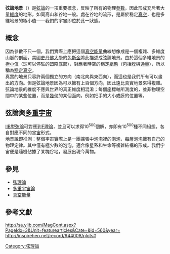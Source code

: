 {{no footnotes|time=2016-02-10T12:24:08+00:00}}
{{refimprove|time=2016-02-10T12:23:49+00:00}}
'''弦論地景'''（{{lang-en|String theory landscape}}）是[[弦論|弦論]]的一項重要概念，反映了所有的物理[[參數|參數]]，因此形成充斥著大量[[維度|維度]]的地形，如同高山和谷地一般。處在谷地的流形，是屬於稳定[[真空|真空]]，也是多維地景的極小值——我們的宇宙即位於此一狀態。

==概念==
因為參數不只一個，我們實際上應把這個[[真空能量|真空能量]]曲線想像成是一個複雜、多維度山脈的剖面，美國[[史丹佛大學|史丹佛大學]]的[[色斯金|色斯金]]將此描述成弦論地景。由於這個多維地景的[[極小值|極小值]]（球可以停駐的凹陷底部），對應著時空的穩定[[組態|組態]]（包括[[膜_(物理學)|膜]]與[[通量|通量]]），所以稱為[[穩定真空|穩定真空]]。<br />
真實的地景只容許兩個獨立的方向（南北向與東西向），而這也是我們所有可以畫出的方向。但是弦論地景因為可以擁有上百個方向，因此遠比真實地景來得複雜。弦論地景的維度不應與世界的真正維度相混淆；每個座標軸所測度的，並非物理空間中的某些位置，而是[[幾何|幾何]]的某個面向，例如把手的大小或膜的位置等。

==弦論與[[多重宇宙|多重宇宙]]==
[[IIB型弦論|IIB型弦論]]可對應到[[F理論|F理論]]，並且可以求得10<sup>500</sup>個解，亦即有10<sup>500</sup>種不同組態，各自對應不同的[[多重宇宙論|宇宙]]形式。<br />
地景說即推測：整個宇宙實際上是一團擴張中泡泡裡的泡泡，每層泡泡擁有自己的物理定律。其中僅有極少數的泡泡，適合像星系和生命等複雜結構的形成。我們宇宙便是隨機佔據了某塊谷地，發展出現今萬物。

==參見==
*[[弦理論|弦理論]]
*[[多重宇宙論|多重宇宙論]]
*[[真空能量|真空能量]]

==參考文獻==
http://sa.ylib.com/MagCont.aspx?PageIdx=3&Unit=featurearticles&Cate=&id=560&year=
http://inspirehep.net/record/944008/plots# {{Wayback|url=http://inspirehep.net/record/944008/plots |date=20170114120214 }}

{{String theory}}
[[Category:弦理論|Category:弦理論]]